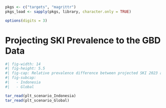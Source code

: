 ```r

pkgs <- c("targets", "magrittr")
pkgs_load <- sapply(pkgs, library, character.only = TRUE)

options(digits = 3)

```

# Projecting SKI Prevalence to the GBD Data

```r
#| fig-width: 14
#| fig-height: 5.5
#| fig-cap: Relative prevalence difference between projected SKI 2023 and GBD forecast
#| fig-subcap:
#|   - Indonesia
#|   - Global

tar_read(plt_scenario_Indonesia)
tar_read(plt_scenario_Global)

```

